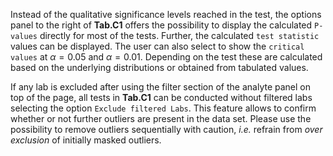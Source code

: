 Instead of the qualitative significance levels reached in the test, the options 
panel to the right of **Tab.C1** offers the possibility to display the calculated 
`P-values` directly for most of the tests. Further, the calculated `test statistic` 
values can be displayed. The user can also select to show the `critical values` 
at $\alpha=0.05$ and $\alpha=0.01$. Depending on the test these are calculated 
based on the underlying distributions or obtained from tabulated values.

If any lab is excluded after using the filter section of the analyte panel on 
top of the page, all tests in **Tab.C1** can be conducted without filtered labs 
selecting the option `Exclude filtered Labs`. This feature allows to confirm 
whether or not further outliers are present in the data set. Please use the 
possibility to remove outliers sequentially with caution, *i.e.* refrain from
*over exclusion* of initially masked outliers.
